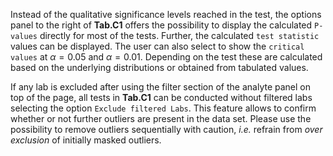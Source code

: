 Instead of the qualitative significance levels reached in the test, the options 
panel to the right of **Tab.C1** offers the possibility to display the calculated 
`P-values` directly for most of the tests. Further, the calculated `test statistic` 
values can be displayed. The user can also select to show the `critical values` 
at $\alpha=0.05$ and $\alpha=0.01$. Depending on the test these are calculated 
based on the underlying distributions or obtained from tabulated values.

If any lab is excluded after using the filter section of the analyte panel on 
top of the page, all tests in **Tab.C1** can be conducted without filtered labs 
selecting the option `Exclude filtered Labs`. This feature allows to confirm 
whether or not further outliers are present in the data set. Please use the 
possibility to remove outliers sequentially with caution, *i.e.* refrain from
*over exclusion* of initially masked outliers.
